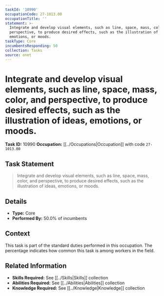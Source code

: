 ```yaml
---
taskId: '10990'
occupationCode: 27-1013.00
occupationTitle: ''
statement: >-
  Integrate and develop visual elements, such as line, space, mass, color, and
  perspective, to produce desired effects, such as the illustration of ideas,
  emotions, or moods.
taskType: Core
incumbentsResponding: 50
collection: Tasks
source: onet
---
```

# Integrate and develop visual elements, such as line, space, mass, color, and perspective, to produce desired effects, such as the illustration of ideas, emotions, or moods.

**Task ID:** 10990
**Occupation:** [[../Occupations|Occupation]] with code `27-1013.00`

## Task Statement

> Integrate and develop visual elements, such as line, space, mass, color, and perspective, to produce desired effects, such as the illustration of ideas, emotions, or moods.

## Details

- **Type:** Core
- **Performed By:** 50.0% of incumbents

## Context

This task is part of the standard duties performed in this occupation. The percentage indicates how common this task is among workers in the field.

## Related Information

- **Skills Required:** See [[../Skills|Skills]] collection
- **Abilities Required:** See [[../Abilities|Abilities]] collection
- **Knowledge Required:** See [[../Knowledge|Knowledge]] collection
